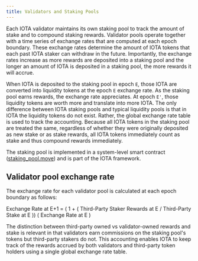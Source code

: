 ```yaml
---
title: Validators and Staking Pools
---
```



Each IOTA validator maintains its own staking pool to track the amount of stake and to compound staking rewards. Validator pools operate together with a time series of exchange rates that are computed at each epoch boundary. These exchange rates determine the amount of IOTA tokens that each past IOTA staker can withdraw in the future. Importantly, the exchange rates increase as more rewards are deposited into a staking pool and the longer an amount of IOTA is deposited in a staking pool, the more rewards it will accrue.

When IOTA is deposited to the staking pool in epoch `E`, those IOTA are converted into liquidity tokens at the epoch `E` exchange rate. As the staking pool earns rewards, the exchange rate appreciates. At epoch `E'`, those liquidity tokens are worth more and translate into more IOTA.
The only difference between IOTA staking pools and typical liquidity pools is that in IOTA the liquidity tokens do not exist. Rather, the global exchange rate table is used to track the accounting. Because all IOTA tokens in the staking pool are treated the same, regardless of whether they were originally deposited as new stake or as stake rewards, all IOTA tokens immediately count as stake and thus compound rewards immediately.

The staking pool is implemented in a system-level smart contract ([staking_pool.move](https://github.com/iotaledger/iota/blob/main/crates/iota-framework/packages/iota-system/sources/staking_pool.move)) and is part of the IOTA framework.

## Validator pool exchange rate 

The exchange rate for each validator pool is calculated at each epoch boundary as follows:

Exchange Rate at E+1 = ( 1 + ( Third-Party Staker Rewards at E / Third-Party Stake at E )) ( Exchange Rate at E )

The distinction between third-party owned vs validator-owned rewards and stake is relevant in that validators earn commissions on the staking pool's tokens but third-party stakers do not. This accounting enables IOTA to keep track of the rewards accrued by both validators and third-party token holders using a single global exchange rate table.

<StakingPoolReqs />
